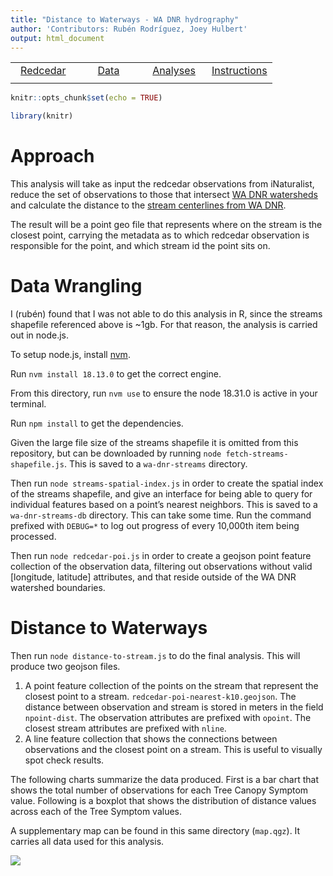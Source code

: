 ```yaml
---
title: "Distance to Waterways - WA DNR hydrography"
author: 'Contributors: Rubén Rodríguez, Joey Hulbert'
output: html_document
---
```


|            |            |            |            |
|:----------:|:----------:|:----------:|:----------:|
|[Redcedar](https://jmhulbert.github.io/open/redcedar)|[Data](https://jmhulbert.github.io/open/redcedar/data)|[ Analyses](https://jmhulbert.github.io/open/redcedar/analyses)|[Instructions](https://jmhulbert.github.io/open/redcedar/instructions)|
|             |           |            |            |


```r
knitr::opts_chunk$set(echo = TRUE)
```

```r
library(knitr)
```

# Approach

This analysis will take as input the redcedar observations from iNaturalist, reduce the set of observations to those that intersect [WA DNR watersheds](https://data-wadnr.opendata.arcgis.com/datasets/wadnr::watershed-administrative-units-forest-practices-regulation/about) and calculate the distance to the [stream centerlines from WA DNR](https://data-wadnr.opendata.arcgis.com/datasets/wadnr::dnr-hydrography-watercourses-forest-practices-regulation/about).

The result will be a point geo file that represents where on the stream is the closest point, carrying the metadata as to which redcedar observation is responsible for the point, and which stream id the point sits on.

# Data Wrangling

I (rubén) found that I was not able to do this analysis in R, since the streams shapefile referenced above is ~1gb. For that reason, the analysis is carried out in node.js.

To setup node.js, install [nvm](https://github.com/nvm-sh/nvm).

Run `nvm install 18.13.0` to get the correct engine.

From this directory, run `nvm use` to ensure the node 18.31.0 is active in your terminal.

Run `npm install` to get the dependencies.

Given the large file size of the streams shapefile it is omitted from this repository, but can be downloaded by running `node fetch-streams-shapefile.js`. This is saved to a `wa-dnr-streams` directory.

Then run `node streams-spatial-index.js` in order to create the spatial index of the streams shapefile, and give an interface for being able to query for individual features based on a point's nearest neighbors. This is saved to a `wa-dnr-streams-db` directory. This can take some time. Run the command prefixed with `DEBUG=*` to log out progress of every 10,000th item being processed.

Then run `node redcedar-poi.js` in order to create a geojson point feature collection of the observation data, filtering out observations without valid [longitude, latitude] attributes, and that reside outside of the WA DNR watershed boundaries.

# Distance to Waterways

Then run `node distance-to-stream.js` to do the final analysis. This will produce two geojson files.

1. A point feature collection of the points on the stream that represent the closest point to a stream. `redcedar-poi-nearest-k10.geojson`. The distance between observation and stream is stored in meters in the field `npoint-dist`. The observation attributes are prefixed with `opoint`. The closest stream attributes are prefixed with `nline`.
2. A line feature collection that shows the connections between observations and the closest point on a stream. This is useful to visually spot check results.


The following charts summarize the data produced. First is a bar chart that shows the total number of observations for each Tree Canopy Symptom value. Following is a boxplot that shows the distribution of distance values across each of the Tree Symptom values.

<div id="bar"></div>
<div id="box"></div>

A supplementary map can be found in this same directory (`map.qgz`). It carries all data used for this analysis.

<script type="module">
  // These charts were iterated on in this Observable
  // [notebook](https://observablehq.com/d/d834eb92e2f1a5a6).
  import * as Plot from "https://cdn.jsdelivr.net/npm/@observablehq/plot@0.6/+esm";
  main()
  async function main () {
    // source data
    const response = await fetch('redcedar-poi-nearest-k10.geojson')
    const geojson = await response.json()

    // data as array to visualize
    const symptoms = [
      {
        symptom: 'Healthy',
        color: 'rgb(172, 252, 172)',
      },
      {
        symptom: 'Thinning Canopy',
        color: 'rgb(251, 252, 172)',
      },
      {
        symptom: 'Dead Top',
        color: 'rgb(172, 176, 252)',
      },
      {
        symptom: 'Tree is Dead',
        color: 'rgb(252, 172, 172)',
      },
      {
        symptom: 'Other',
        color: 'lightgrey',
      },
    ]
    let rows = geojson.features.map(f => f.properties)
    rows.sort((a, b) => {
      if (a['npoint-dist'] < b['npoint-dist']) return -1
      if (a['npoint-dist'] > b['npoint-dist']) return 1
      return 0
    })
    // add a sorted indices
    rows = rows.map((row, index) => {
      row._distince_index = index
      const symptomIndex = symptoms
        .findIndex(s => s.symptom === row['opoint-reclassified.tree.canopy.symptoms'])
      row._sympton_index = symptomIndex === -1 ? symptomIndex.length - 1 : symptomIndex
      return row
    })

    const observations = rows.reduce((accumulator, current) => {
      let accumulatorIndex = accumulator.findIndex((item) => {
        return item.symptom === current['opoint-reclassified.tree.canopy.symptoms']
      })
      if (accumulatorIndex === -1) {
        const accumulatorItem = {
          symptom: current['opoint-reclassified.tree.canopy.symptoms'],
          symptomIndex: current._sympton_index,
          observations: 1,
        }
        accumulator.push(accumulatorItem)
      }
      else {
        accumulator[accumulatorIndex].observations++
      }
      return accumulator
    }, [])
      .sort((a, b) => {
        if (a.symptomIndex < b.symptomIndex) {
          console.log('less')
          return -1
        }
        if (a.symptomIndex > b.symptomIndex) return 1
        return 0
      })

    const bar = Plot.plot({
      x: { label: 'Observations' },
      y: {
        label: 'Tree Canopy Symptom',
        domain: observations.map(o => o.symptom),
      },
      marginLeft: 20,
      marks: [
        Plot.barX(observations, {
          x: "observations",
          y: "symptom",
          fill: (d) => symptoms[d.symptomIndex].color,
        }),
        Plot.axisY({textAnchor: "start", fill: "black", dx: 14, tickSize: 0}),
      ],
    })
    const barEl = document.querySelector("#bar")
    barEl.append(bar)

    const box = Plot.plot({
      x: {
        grid: true,
        inset: 0,
        label: 'Distance to stream (m)'
      },
      y: {
        label: 'Tree Canopy Symptom',
        domain: observations.map(o => o.symptom),
      },
      marginLeft: 20,
      marks: [
        Plot.boxX(rows, {
          x: "npoint-dist",
          y: "opoint-reclassified.tree.canopy.symptoms",
          fill: (d) => {
            const symptom = symptoms.find(s => s.symptom === d['opoint-reclassified.tree.canopy.symptoms'])
            if (!symptom) return 'lightgrey'
            return symptom.color
          },
        }),
        Plot.axisY({textAnchor: "start", fill: "black", dx: 0, tickSize: 0, text: () => ''}),
      ],
    })
    const boxEl = document.querySelector("#box")
    boxEl.append(box)
  }
</script>

![](~/ServerFiles/open/redcedar/images/DistanceWaterWhatcom.jpg)
